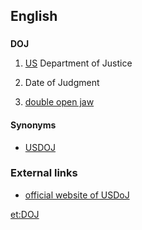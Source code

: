 ==English==

==={{initialism-old|en}}===
'''DOJ'''

# {{context|US|lang=en}} [[US]] Department of Justice
# Date of Judgment
# {{context|travel|aviation|lang=en}} [[double open jaw]]
====Synonyms====
* [[USDOJ]]

===External links===
* [http://www.usdoj.gov/ official website of USDoJ]

[[et:DOJ]]